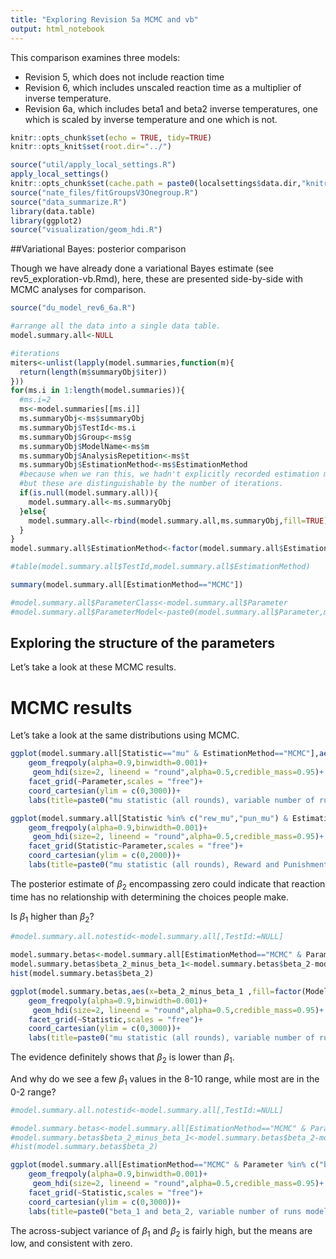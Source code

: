 ```yaml
---
title: "Exploring Revision 5a MCMC and vb"
output: html_notebook
---
```


This comparison examines three models:

 - Revision 5, which does not include reaction time
 - Revision 6, which includes unscaled reaction time as a multiplier of inverse temperature.
 - Revision 6a, which includes beta1 and beta2 inverse temperatures, one which is scaled by inverse temperature and one which is not.


```r
knitr::opts_chunk$set(echo = TRUE, tidy=TRUE)
knitr::opts_knit$set(root.dir="../")
```

```r
source("util/apply_local_settings.R")
apply_local_settings()
knitr::opts_chunk$set(cache.path = paste0(localsettings$data.dir,"knitrcache"))
source("nate_files/fitGroupsV3Onegroup.R")
source("data_summarize.R")
library(data.table)
library(ggplot2)
source("visualization/geom_hdi.R")
```

##Variational Bayes: posterior comparison

Though we have already done a variational Bayes estimate (see rev5_exploration-vb.Rmd), here, these are presented side-by-side with MCMC analyses for comparison.
```r
source("du_model_rev6_6a.R")
```


```r
#arrange all the data into a single data table.
model.summary.all<-NULL

#iterations
miters<-unlist(lapply(model.summaries,function(m){
  return(length(m$summaryObj$iter))
}))
for(ms.i in 1:length(model.summaries)){
  #ms.i=2
  ms<-model.summaries[[ms.i]]
  ms.summaryObj<-ms$summaryObj
  ms.summaryObj$TestId<-ms.i
  ms.summaryObj$Group<-ms$g
  ms.summaryObj$ModelName<-ms$m
  ms.summaryObj$AnalysisRepetition<-ms$t
  ms.summaryObj$EstimationMethod<-ms$EstimationMethod
  #because when we ran this, we hadn't explicitly recorded estimation methods; 
  #but these are distinguishable by the number of iterations.
  if(is.null(model.summary.all)){
    model.summary.all<-ms.summaryObj
  }else{
    model.summary.all<-rbind(model.summary.all,ms.summaryObj,fill=TRUE)
  }
}
model.summary.all$EstimationMethod<-factor(model.summary.all$EstimationMethod)

#table(model.summary.all$TestId,model.summary.all$EstimationMethod)

summary(model.summary.all[EstimationMethod=="MCMC"])

```

```r
#model.summary.all$ParameterClass<-model.summary.all$Parameter
#model.summary.all$ParameterModel<-paste0(model.summary.all$Parameter,model.summary.all$ModelName)

```
## Exploring the structure of the parameters

Let's take a look at these MCMC results.

# MCMC results

Let's take a look at the same distributions using MCMC.


```r

ggplot(model.summary.all[Statistic=="mu" & EstimationMethod=="MCMC"],aes(x=Value ,fill=factor(ModelName),color=factor(ModelName)))+
    geom_freqpoly(alpha=0.9,binwidth=0.001)+
     geom_hdi(size=2, lineend = "round",alpha=0.5,credible_mass=0.95)+
    facet_grid(~Parameter,scales = "free")+
    coord_cartesian(ylim = c(0,3000))+
    labs(title=paste0("mu statistic (all rounds), variable number of runs model"))

ggplot(model.summary.all[Statistic %in% c("rew_mu","pun_mu") & EstimationMethod=="MCMC"],aes(x=Value ,fill=factor(ModelName),color=factor(ModelName)))+
    geom_freqpoly(alpha=0.9,binwidth=0.001)+
     geom_hdi(size=2, lineend = "round",alpha=0.5,credible_mass=0.95)+
    facet_grid(Statistic~Parameter,scales = "free")+
    coord_cartesian(ylim = c(0,2000))+
    labs(title=paste0("mu statistic (all rounds), Reward and Punishment Runs"))


```

The posterior estimate of $\beta_2$ encompassing zero could indicate that reaction time has no relationship with determining the choices people make. 

Is $\beta_1$ higher than $\beta_2$?
```r

#model.summary.all.notestid<-model.summary.all[,TestId:=NULL]

model.summary.betas<-model.summary.all[EstimationMethod=="MCMC" & Parameter %in% c("beta_1","beta_2")]%>% tidyr::spread(Parameter,Value)
model.summary.betas$beta_2_minus_beta_1<-model.summary.betas$beta_2-model.summary.betas$beta_1
hist(model.summary.betas$beta_2)

ggplot(model.summary.betas,aes(x=beta_2_minus_beta_1 ,fill=factor(ModelName),color=factor(ModelName)))+
    geom_freqpoly(alpha=0.9,binwidth=0.001)+
     geom_hdi(size=2, lineend = "round",alpha=0.5,credible_mass=0.95)+
    facet_grid(~Statistic,scales = "free")+
    coord_cartesian(ylim = c(0,3000))+
    labs(title=paste0("mu statistic (all rounds), variable number of runs model"))

```

The evidence definitely shows that $\beta_2$ is lower than $\beta_1$.

And why do we see a few $\beta_1$ values in the 8-10 range, while most are in the 0-2 range?


```r

#model.summary.all.notestid<-model.summary.all[,TestId:=NULL]

#model.summary.betas<-model.summary.all[EstimationMethod=="MCMC" & Parameter %in% c("beta_1","beta_2")]%>% tidyr::spread(Parameter,Value)
#model.summary.betas$beta_2_minus_beta_1<-model.summary.betas$beta_2-model.summary.betas$beta_1
#hist(model.summary.betas$beta_2)

ggplot(model.summary.all[EstimationMethod=="MCMC" & Parameter %in% c("beta_1","beta_2")],aes(x=Value,fill=factor(ModelName),color=factor(ModelName)))+
    geom_freqpoly(alpha=0.9,binwidth=0.001)+
     geom_hdi(size=2, lineend = "round",alpha=0.5,credible_mass=0.95)+
    facet_grid(~Statistic,scales = "free")+
    coord_cartesian(ylim = c(0,3000))+
    labs(title=paste0("beta_1 and beta_2, variable number of runs model"))

```

The across-subject variance of $\beta_1$ and $\beta_2$ is fairly high, but the means are low, and consistent with zero.
